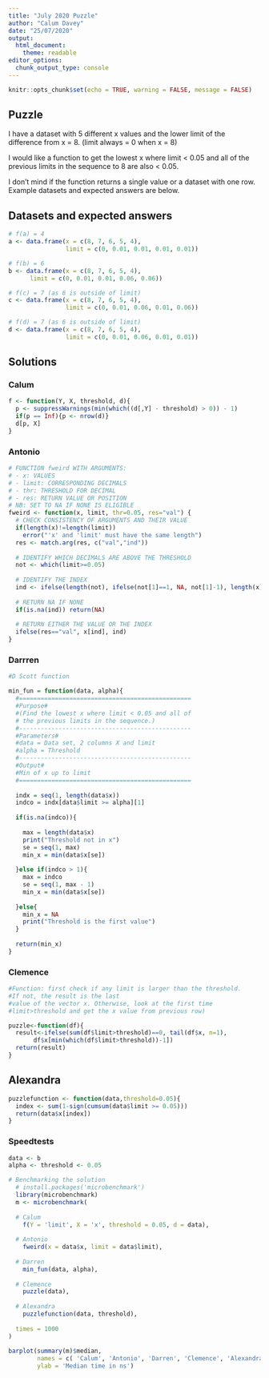 ```yaml
---
title: "July 2020 Puzzle"
author: "Calum Davey"
date: "25/07/2020"
output: 
  html_document:
    theme: readable
editor_options: 
  chunk_output_type: console
---
```


```r
knitr::opts_chunk$set(echo = TRUE, warning = FALSE, message = FALSE)
```

## Puzzle  

I have a dataset with 5 different x values and the lower limit of the difference from x = 8. (limit always = 0 when x = 8)  

I would like a function to get the lowest x where limit < 0.05 and all of the previous limits in the sequence to 8 are also < 0.05.   

I don't mind if the function returns a single value or a dataset with one row. Example datasets and expected answers are below.   

## Datasets and expected answers

```r
# f(a) = 4
a <- data.frame(x = c(8, 7, 6, 5, 4), 
                limit = c(0, 0.01, 0.01, 0.01, 0.01))

# f(b) = 6
b <- data.frame(x = c(8, 7, 6, 5, 4), 
      limit = c(0, 0.01, 0.01, 0.06, 0.06))

# f(c) = 7 (as 6 is outside of limit)
c <- data.frame(x = c(8, 7, 6, 5, 4), 
                limit = c(0, 0.01, 0.06, 0.01, 0.06))

# f(d) = 7 (as 6 is outside of limit)
d <- data.frame(x = c(8, 7, 6, 5, 4), 
                limit = c(0, 0.01, 0.06, 0.01, 0.01))
```

## Solutions
### Calum 

```r
f <- function(Y, X, threshold, d){
  p <- suppressWarnings(min(which((d[,Y] - threshold) > 0)) - 1)
  if(p == Inf){p <- nrow(d)}
  d[p, X]  
}
```

### Antonio 

```r
# FUNCTION fweird WITH ARGUMENTS:
# - x: VALUES
# - limit: CORRESPONDING DECIMALS
# - thr: THRESHOLD FOR DECIMAL
# - res: RETURN VALUE OR POSITION
# NB: SET TO NA IF NONE IS ELIGIBLE
fweird <- function(x, limit, thr=0.05, res="val") {
  # CHECK CONSISTENCY OF ARGUMENTS AND THEIR VALUE
  if(length(x)!=length(limit)) 
    error("'x' and 'limit' must have the same length")
  res <- match.arg(res, c("val","ind"))
  
  # IDENTIFY WHICH DECIMALS ARE ABOVE THE THRESHOLD
  not <- which(limit>=0.05)
  
  # IDENTIFY THE INDEX
  ind <- ifelse(length(not), ifelse(not[1]==1, NA, not[1]-1), length(x))
  
  # RETURN NA IF NONE
  if(is.na(ind)) return(NA)
  
  # RETURN EITHER THE VALUE OR THE INDEX
  ifelse(res=="val", x[ind], ind)
}
```

### Darrren 

```r
#D Scott function

min_fun = function(data, alpha){
  #================================================
  #Purpose#
  #(Find the lowest x where limit < 0.05 and all of 
  # the previous limits in the sequence.)
  #------------------------------------------------
  #Parameters#
  #data = Data set, 2 columns X and limit
  #alpha = Threshold  
  #------------------------------------------------  
  #Output#  
  #Min of x up to limit
  #================================================
  
  indx = seq(1, length(data$x))
  indco = indx[data$limit >= alpha][1]
  
  if(is.na(indco)){
    
    max = length(data$x)
    print("Threshold not in x")
    se = seq(1, max)
    min_x = min(data$x[se])
    
  }else if(indco > 1){
    max = indco
    se = seq(1, max - 1)
    min_x = min(data$x[se])
    
  }else{
    min_x = NA
    print("Threshold is the first value")
  }
  
  return(min_x)
}
```

### Clemence 

```r
#Function: first check if any limit is larger than the threshold. 
#If not, the result is the last 
#value of the vector x. Otherwise, look at the first time 
#limit>threshold and get the x value from previous row)

puzzle<-function(df){
  result<-ifelse(sum(df$limit>threshold)==0, tail(df$x, n=1),
       df$x[min(which(df$limit>threshold))-1])
  return(result)
}
```

## Alexandra 

```r
puzzlefunction <- function(data,threshold=0.05){
  index <- sum(1-sign(cumsum(data$limit >= 0.05)))  
  return(data$x[index])
}
```

### Speedtests

```r
data <- b
alpha <- threshold <- 0.05

# Benchmarking the solution 
  # install.packages('microbenchmark')
  library(microbenchmark)
  m <- microbenchmark(
  
  # Calum
    f(Y = 'limit', X = 'x', threshold = 0.05, d = data),
    
  # Antonio 
    fweird(x = data$x, limit = data$limit),
  
  # Darren 
    min_fun(data, alpha),
  
  # Clemence 
    puzzle(data),
  
  # Alexandra 
    puzzlefunction(data, threshold),
  
  times = 1000
) 
  
barplot(summary(m)$median,
        names = c( 'Calum', 'Antonio', 'Darren', 'Clemence', 'Alexandra'),
        ylab = 'Median time in ns')  

```

